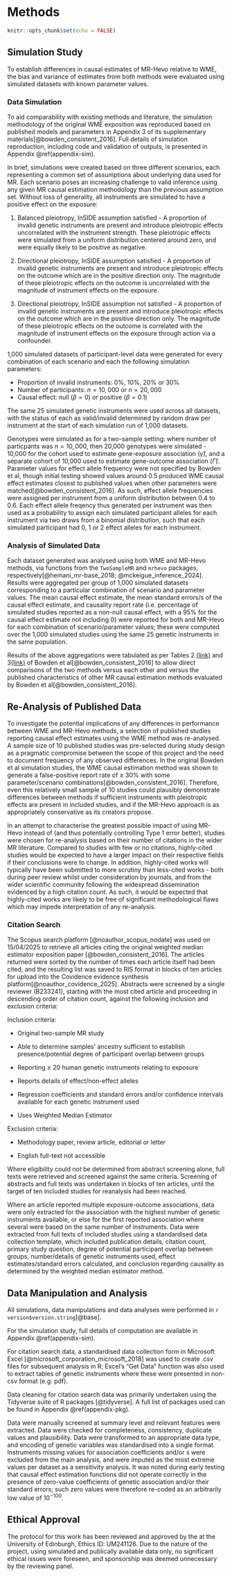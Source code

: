 # Methods {#Methods}

```r
knitr::opts_chunk$set(echo = FALSE)
```

## Simulation Study

To establish differences in \acr{MR} causal estimates of MR-Hevo relative to WME, the bias and variance of estimates from both methods were evaluated using simulated datasets with known parameter values.

### Data Simulation

To aid comparability with existing methods and literature, the simulation methodology of the original WME exposition was reproduced based on published models and parameters in Appendix 3 of its supplementary materials[@bowden_consistent_2016]. Full details of simulation reproduction, including code and validation of outputs, is presented in Appendix \@ref(appendix-sim). 

In brief, simulations were created based on three different scenarios, each representing a common set of assumptions about underlying data used for MR. Each scenario poses an increasing challenge to valid inference using any given MR causal estimation methodology than the previous assumption set. Without loss of generality, all instruments are simulated to have a positive effect on the exposure:

1. Balanced pleiotropy, InSIDE assumption satisfied - A proportion of invalid genetic instruments are present and introduce pleiotropic effects uncorrelated with the instrument strength. These pleiotropic effects were simulated from a uniform distribution centered around zero, and were equally likely to be positive as negative.

2. Directional pleiotropy, InSIDE assumption satisfied - A proportion of invalid genetic instruments are present and introduce pleiotropic effects on the outcome which are in the positive direction only. The magnitude of these pleiotropic effects on the outcome is uncorrelated with the magnitude of instrument effects on the exposure.

3. Directional pleiotropy, InSIDE assumption not satisfied - A proportion of invalid genetic instruments are present and introduce pleiotropic effects on the outcome which are in the positive direction only. The magnitude of these pleiotropic effects on the outcome is correlated with the magnitude of instrument effects on the exposure through action via a confounder.

1,000 simulated datasets of participant-level data were generated for every combination of each scenario and each the following simulation parameters:

  - Proportion of invalid instruments: 0%, 10%, 20% or 30%
  - Number of participants: $n = 10,000$ or $n = 20,000$
  - Causal effect: null ($\beta = 0$) or positive ($\beta = 0.1$)
  
  
The same 25 simulated genetic instruments were used across all datasets, with the status of each as valid/invalid determined by random draw per instrument at the start of each simulation run of 1,000 datasets.

Genotypes were simulated as for a two-sample setting: where number of particpants was $n = 10,000$, then 20,000 genotypes were simulated - 10,000 for the cohort used to estimate gene-exposure association ($\hat{\gamma}$), and a separate cohort of 10,000 used to estimate gene-outcome association ($\hat{\Gamma}$). Parameter values for effect allele frequency were not specified by Bowden et al, though initial testing showed values around 0.5 produced WME causal effect estimates closest to published values when other parameters were matched[@bowden_consistent_2016]. As such, effect allele frequencies were assigned per instrument from a uniform distribution between 0.4 to 0.6. Each effect allele freqency thus generated per instrument was then used as a probability to assign each simulated participant alleles for each instrument via two draws from a binomial distribution, such that each simulated participant had 0, 1 or 2 effect alleles for each instrument. 

### Analysis of Simulated Data

Each dataset generated was analysed using both WME and MR-Hevo methods, via functions from the `TwoSampleMR` and `mrhevo` packages, respectively[@hemani_mr-base_2018; @mckeigue_inference_2024]. Results were aggregated per group of 1,000 simulated datasets corresponding to a particular combination of scenario and parameter values. The mean causal effect estimate, the mean standard errors/\acr{CI}s of the causal effect estimate,  and causality report rate (i.e. percentage of simulated studies reported as a non-null causal effect, with a 95% \acr{CI} for the causal effect estimate not including 0) were reported for both \acr{WME} and MR-Hevo for each combination of scenario/parameter values; these were computed over the 1,000 simulated \acr{MR} studies using the same 25 genetic instruments in the same population.

Results of the above aggregations were tabulated as per Tables 2 [(link)](https://pmc.ncbi.nlm.nih.gov/articles/PMC4849733/table/gepi21965-tbl-0002/) and 3[(link)](https://pmc.ncbi.nlm.nih.gov/articles/PMC4849733/table/gepi21965-tbl-0003/) of Bowden et al[@bowden_consistent_2016] to allow direct comparisons of the two methods versus each other and versus the published characteristics of other MR causal estimation methods evaluated by Bowden et al[@bowden_consistent_2016].

## Re-Analysis of Published Data

To investigate the potential implications of any differences in performance between WME and MR-Hevo methods, a selection of published studies reporting causal effect estimates using the WME method was re-analysed. A sample size of 10 published studies was pre-selected during study design as a pragmatic compromise between the scope of this project and the need to document frequency of any observed differences. In the original Bowden et al simulation studies, the WME causal estimation method was shown to generate a false-positive report rate of $\ge$ 30% with some parameter/scenario combinations[@bowden_consistent_2016]. Therefore, even this relatively small sample of 10 studies could plausibly demonstrate differences between methods if sufficient instruments with pleiotropic effects are present in included studies, and if the MR-Hevo approach is as appropriately conservative as its creators propose.

In an attempt to characterise the greatest possible impact of using MR-Hevo instead of \acr{WME} (and thus potentially controlling Type 1 error better), studies were chosen for re-analysis based on their number of citations in the wider MR literature. Compared to studies with few or no citations, highly-cited studies would be expected to have a larger impact on their respective fields if their conclusions were to change. In addition, highly-cited works will typically have been submitted to more scrutiny than less-cited works - both during peer review whilst under consideration by journals, and from the wider scientific community following the widespread dissemination evidenced by a high citation count. As such, it would be expected that highly-cited works are likely to be free of significant methodological flaws which may impede interpretation of any re-analysis.

### Citation Search

The Scopus search platform [@noauthor_scopus_nodate] was used on 15/04/2025 to retrieve all articles citing the original weighted median estimator exposition paper [@bowden_consistent_2016]. The articles returned were sorted by the number of times each article itself had been cited, and the resulting list was saved to RIS format in blocks of ten articles for upload into the Covidence evidence synthesis platform[@noauthor_covidence_2025]. Abstracts were screened by a single reviewer (B233241), starting with the most cited article and proceeding in descending order of citation count, against the following inclusion and exclusion criteria:

Inclusion criteria:

- Original two-sample MR study

- Able to determine samples’ ancestry sufficient to establish presence/potential degree of participant overlap between groups

- Reporting $\ge$ 20 human genetic instruments relating to exposure

- Reports details of effect/non-effect alleles

- Regression coefficients and standard errors and/or confidence intervals available for each genetic instrument used
  
- Uses Weighted Median Estimator

Exclusion criteria: 

- Methodology paper, review article, editorial or letter

- English full-text not accessible


Where eligibility could not be determined from abstract screening alone, full texts were retrieved and screened against the same criteria. Screening of abstracts and full texts was undertaken in blocks of ten articles, until the target of ten included studies for reanalysis had been reached. 

Where an article reported multiple exposure-outcome associations, data were only extracted for the association with the highest number of genetic instruments available, or else for the first reported association where several were based on the same number of instruments. Data were extracted from full texts of included studies using a standardised data collection template, which included publication details, citation count, primary study question, degree of potential participant overlap between groups, number/details of genetic instruments used, effect estimates/standard errors calculated, and conclusion regarding causality as determined by the weighted median estimator method. 

## Data Manipulation and Analysis

All simulations, data manipulations and data analyses were performed in `r version$version.string`[@base]. 

For the simulation study, full details of computation are available in Appendix \@ref(appendix-sim).

For citation search data, a standardised data collection form in Microsoft Excel [@microsoft_corporation_microsoft_2018] was used to create .csv files for subsequent analysis in R; Excel's "Get Data" function was also used to extract tables of genetic instruments where these were presented in non-csv format (e.g. pdf). 

Data cleaning for citation search data was primarily undertaken using the Tidyverse suite of R packages [@tidyverse]. A full list of packages used can be found in Appendix \@ref(appendix-pkg). 

Data were manually screened at summary level and relevant features were extracted. Data were checked for completeness, consistency, duplicate values and plausibility. Data were transformed to an appropriate data type, and encoding of genetic variables was standardised into a single format. Instruments missing values for association coefficients and/or \acr{SE}s were excluded from the main analysis, and were imputed as the most extreme values per dataset as a sensitivity analysis. It was noted during early testing that causal effect estimation functions did not operate correctly in the presence of zero-value coefficients of genetic association and/or their standard errors; such zero values were therefore re-coded as an arbitrarily low value of $10^{-100}$.

## Ethical Approval

The protocol for this work has been reviewed and approved by the \acr{UMREG} at the University of Edinburgh, Ethics ID: UM241126. Due to the nature of the project, using simulated and publically available data only, no significant ethical issues were foreseen, and sponsorship was deemed unnecessary by the \acr{UMREG} reviewing panel.


